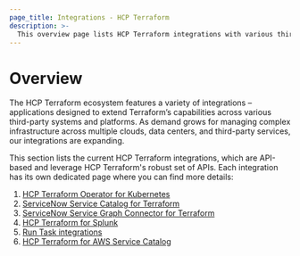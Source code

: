 ```yaml
---
page_title: Integrations - HCP Terraform
description: >-
  This overview page lists HCP Terraform integrations with various third-party platforms and systems. 
---
```


# Overview

The HCP Terraform ecosystem features a variety of integrations – applications
designed to extend Terraform’s capabilities across various third-party systems
and platforms. As demand grows for managing complex infrastructure across
multiple clouds, data centers, and third-party services, our integrations are
expanding.

This section lists the current HCP Terraform integrations, which are API-based
and leverage HCP Terraform's robust set of APIs. Each integration has its own
dedicated page where you can find more details:

1. [HCP Terraform Operator for Kubernetes](/terraform/cloud-docs/integrations/kubernetes)
1. [ServiceNow Service Catalog for Terraform](/terraform/cloud-docs/integrations/service-now/service-catalog-terraform)
1. [ServiceNow Service Graph Connector for Terraform](/terraform/cloud-docs/integrations/service-now/service-graph) 
1. [HCP Terraform for Splunk](/terraform/cloud-docs/integrations/splunk)
1. [Run Task integrations](/terraform/cloud-docs/integrations/run-tasks)
1. [HCP Terraform for AWS Service Catalog](/terraform/cloud-docs/integrations/aws-service-catalog)
